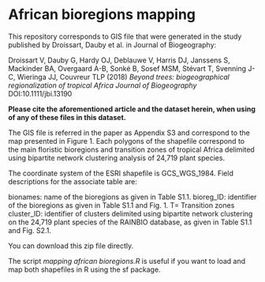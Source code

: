 # African bioregions mapping

This repository corresponds to GIS file that were generated in the study published by Droissart, Dauby et al. in Journal of Biogeography:

Droissart V, Dauby G, Hardy OJ, Deblauwe V, Harris DJ, Janssens S, Mackinder BA, Overgaard A-B, Sonké B, Sosef MSM, Stévart T, Svenning J-C, Wieringa JJ, Couvreur TLP (2018) *Beyond trees: biogeographical regionalization of tropical Africa* _Journal of Biogeography_ DOI:10.1111/jbi.13190

**Please cite the aforementioned article and the dataset herein, when using of any of these files in this dataset.**


The GIS file is referred in the paper as Appendix S3 and correspond to the map presented in Figure 1. Each polygons of the shapefile correspond to the main floristic bioregions and transition zones of tropical Africa delimited using bipartite network clustering analysis of 24,719 plant species.

The coordinate system of the ESRI shapefile is GCS_WGS_1984. Field descriptions for the associate table are:

bionames: name of the bioregions as given in Table S1.1.
bioreg_ID: identifier of the bioregions as given in Table S1.1 and Fig. 1. T= Transition zones
cluster_ID: identifier of clusters delimited using bipartite network clustering on the 24,719 plant species of the RAINBIO database, as given in Table S1.1 and Fig. S2.1.


You can download this zip file directly.

The script *mapping african bioregions.R* is useful if you want to load and map both shapefiles in R using the sf package.

```r

```




